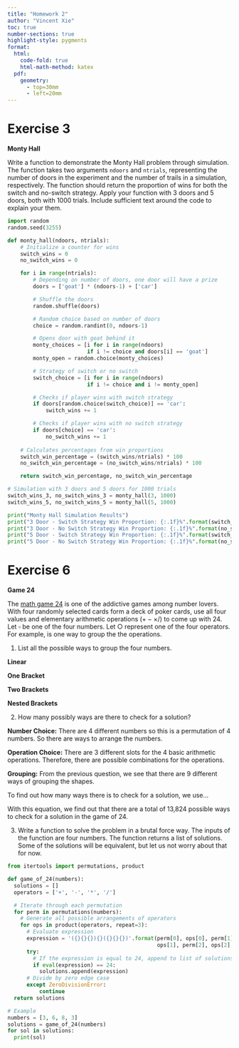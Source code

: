 ```yaml
---
title: "Homework 2"
author: "Vincent Xie"
toc: true
number-sections: true
highlight-style: pygments
format: 
  html: 
    code-fold: true
    html-math-method: katex
  pdf: 
    geometry: 
      - top=30mm
      - left=20mm
---
```


# Exercise 3 {.unnumbered}

**Monty Hall**

   Write a function to demonstrate the Monty Hall problem through
   simulation. The function takes two arguments `ndoors` and
   `ntrials`, representing the number of doors in the experiment and
   the number of trails in a simulation, respectively. The function
   should return the proportion of wins for both the switch and
   no-switch strategy. Apply your function with 3 doors and 5 doors,
   both with 1000 trials. Include sufficient text around the code to
   explain your them.

```python
import random
random.seed(3255)

def monty_hall(ndoors, ntrials):
    # Initialize a counter for wins
    switch_wins = 0
    no_switch_wins = 0

    for i in range(ntrials):
        # Depending on number of doors, one door will have a prize
        doors = ['goat'] * (ndoors-1) + ['car']

        # Shuffle the doors
        random.shuffle(doors)

        # Random choice based on number of doors
        choice = random.randint(0, ndoors-1)

        # Opens door with goat behind it
        monty_choices = [i for i in range(ndoors) 
                         if i != choice and doors[i] == 'goat']
        monty_open = random.choice(monty_choices)

        # Strategy of switch or no switch
        switch_choice = [i for i in range(ndoors) 
                         if i != choice and i != monty_open]

        # Checks if player wins with switch strategy
        if doors[random.choice(switch_choice)] == 'car':
            switch_wins += 1

        # Checks if player wins with no switch strategy
        if doors[choice] == 'car':
            no_switch_wins += 1
    
    # Calculates percentages from win proportions
    switch_win_percentage = (switch_wins/ntrials) * 100
    no_switch_win_percentage = (no_switch_wins/ntrials) * 100

    return switch_win_percentage, no_switch_win_percentage

# Simulation with 3 doors and 5 doors for 1000 trials
switch_wins_3, no_switch_wins_3 = monty_hall(3, 1000)
switch_wins_5, no_switch_wins_5 = monty_hall(5, 1000)

print("Monty Hall Simulation Results")
print("3 Door - Switch Strategy Win Proportion: {:.1f}%".format(switch_wins_3))
print("3 Door - No Switch Strategy Win Proportion: {:.1f}%".format(no_switch_wins_3))
print("5 Door - Switch Strategy Win Proportion: {:.1f}%".format(switch_wins_5))
print("5 Door - No Switch Strategy Win Proportion: {:.1f}%".format(no_switch_wins_5))
```


# Exercise 6 {.unnumbered}

**Game 24**

   The [math game 24](http://en.wikipedia.org/wiki/24_Game) is one of the
   addictive games among number lovers. With four randomly selected cards form
   a deck of poker cards, use all four values and elementary arithmetic
   operations ($+-\times /$) to come up with 24. Let $\square$ be one of
   the four numbers. Let $\bigcirc$ represent one of the four operators.
   For example, 
   \begin{equation*}
    (\square \bigcirc \square) \bigcirc (\square \bigcirc \square)
   \end{equation*}
   is one way to group the the operations.
   

  1. List all the possible ways to group the four numbers.

  **Linear**
  \begin{equation*}
    \square \bigcirc \square \bigcirc \square \bigcirc \square
  \end{equation*}

  **One Bracket**
  \begin{equation*}
    (\square \bigcirc \square) \bigcirc \square \bigcirc \square
  \end{equation*}
  \begin{equation*}
    \square \bigcirc (\square \bigcirc \square) \bigcirc \square
  \end{equation*}
  \begin{equation*}
    \square \bigcirc \square \bigcirc (\square \bigcirc \square)
  \end{equation*}

  **Two Brackets**
  \begin{equation*}
    (\square \bigcirc \square) \bigcirc (\square \bigcirc \square)
  \end{equation*}

  **Nested Brackets**
  \begin{equation*}
    ((\square \bigcirc \square) \bigcirc \square) \bigcirc \square
  \end{equation*}
  \begin{equation*}
    (\square \bigcirc (\square \bigcirc \square)) \bigcirc \square
  \end{equation*}
  \begin{equation*}
    \square \bigcirc (\square \bigcirc (\square \bigcirc \square))
  \end{equation*}
  \begin{equation*}
    \square \bigcirc ((\square \bigcirc \square) \bigcirc \square)
  \end{equation*}


   2. How many possibly ways are there to check for a solution?

   **Number Choice:** There are 4 different numbers so this is a permutation of 4 numbers. 
   So there are \begin{equation*} 4! = 4 * 3 * 2 * 1 = 24 \end{equation*} ways to arrange 
   the numbers.

   **Operation Choice:** There are 3 different slots for the 4 basic arithmetic operations. 
   Therefore, there are \begin{equation*} 4^3 = 64 \end{equation*} possible combinations for
   the operations.

   **Grouping:** From the previous question, we see that there are 9 different ways of grouping
   the shapes.

   To find out how many ways there is to check for a solution, we use...

   \begin{equation*}
   Total Possibilities = Number Arrangements * Operation Choices * Number Of Groupings
   \end{equation*}

   With this equation, we find out that there are a total of 13,824 possible ways to check for
   a solution in the game of 24.

   3. Write a function to solve the problem in a brutal force way. The
   inputs of the function are four numbers. The function returns a list
   of solutions. Some of the solutions will be equivalent, but let us
   not worry about that for now.

```python
from itertools import permutations, product

def game_of_24(numbers):
  solutions = []
  operators = ['+', '-', '*', '/']

  # Iterate through each permutation
  for perm in permutations(numbers):
    # Generate all possible arrangements of operators
    for ops in product(operators, repeat=3):
      # Evaluate expression
      expression = '({}{}{}){}({}{}{})'.format(perm[0], ops[0], perm[1], 
                                               ops[1], perm[2], ops[2], perm[3])
      try:
        # If the expression is equal to 24, append to list of solutions
        if eval(expression) == 24:
          solutions.append(expression)
      # Divide by zero edge case
      except ZeroDivisionError:
          continue
  return solutions

# Example
numbers = [3, 6, 8, 3]
solutions = game_of_24(numbers)
for sol in solutions:
  print(sol)
```